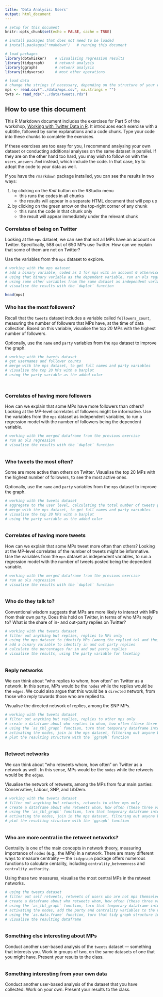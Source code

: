 ```yaml
---
title: 'Data Analysis: Users'
output: html_document
---
```


```r

# setup for this document
knitr::opts_chunk$set(echo = FALSE, cache = TRUE)

# install packages that does not need to be loaded
# install.packages("rmakdown")   # running this document

# load packages
library(dotwhisker)    # visualising regression results
library(tidygraph)     # network analysis
library(ggraph)        # network analysis
library(tidyverse)     # most other operations

# load data
# change the strings if necessary, depending on the structure of your directory
mps <- read.csv("../data/mps.csv", na.strings = "")
twts <- read_rds("../data/tweets.rds")

```

## How to use this document

This R Markdown document includes the exercises for Part 5 of the workshop, [Working with Twitter Data in R](https://resulumit.com/teaching/twtr_workshop.html#1). It introduces each exercise with a subtitle, followed by some explanations and a code chunk. Type your code into these chunks to complete the exercises.

If these exercises are too easy for you, I recommend analysing your own dataset or conducting additional analyses on the same dataset in parallel. If they are on the other hand too hard, you may wish to follow on with the `users_answers.Rmd` instead, which include the code. In that case, try to adopt the code to your data as well.

If you have the `rmarkdown` package installed, you can see the results in two ways:

1) by clicking on the *Knit* button on the RStudio menu
    - this runs the codes in all chunks   
    - the results will appear in a separate HTML document that will pop up
    
2) by clicking on the green arrow on the top-right corner of any chunk
    - this runs the code in that chunk only    
    - the result will appear immediately under the relevant chunk


### Correlates of being on Twitter

Looking at the `mps` dataset, we can see that not all MPs have an account on Twitter. Specifically, 588 out of 650 MPs use Twitter. How can we explain that some of them are not on Twitter?

Use the variables from the `mps` dataset to explore.

```r

# working with the mps dataset
# add a binary variable, coded as 1 for mps with an account 0 otherwise
# using that binary variable as the dependent variable, run an ols regression
# using some other variables from the same dataset as independent variables
# visualise the results with the `dwplot` function

head(mps)

```

### Who has the most followers?

Recall that the `tweets` dataset includes a variable called `followers_count`, measuring the number of followers that MPs have, at the time of data collection. Based on this variable, visualise the top 20 MPs with the highest number of followers.

Optionally, use the `name` and `party` variables from the `mps` dataset to improve the graph. 

```r

# working with the tweets dataset
# get usernames and follower counts
# merge with the mps dataset, to get full names and party variables
# visualise the top 20 MPs with a barplot
# using the party variable as the added color




```

### Correlates of having more followers

How can we explain that some MPs have more followers than others? Looking at the MP-level correlates of followers might be informative. Use the variables from the `mps` dataset as independent variables, to run a regression model with the number of followers being the dependent variable.

```r

# working with the merged dataframe from the previous exercise
# run an ols regression
# visualise the results with the `dwplot` function



```

### Who tweets the most often?

Some are more active than others on Twitter. Visualise the top 20 MPs with the highest number of followers, to see the most active ones.

Optionally, use the `name` and `party` variables from the `mps` dataset to improve the graph. 

```r

# working with the tweets dataset
# aggregate to the user level, calculating the total number of tweets posted
# merge with the mps dataset, to get full names and party variables
# visualise the top 20 MPs with a barplot
# using the party variable as the added color



```

### Correlates of having more tweets

How can we explain that some MPs tweet more often than others?  Looking at the MP-level correlates of the number of tweets might be informative. Use the variables from the `mps` dataset as independent variables, to run a regression model with the number of tweets posted being the dependent variable.

```r

# working with the merged dataframe from the previous exercise
# run an ols regression
# visualise the results with the `dwplot` function



```

### Who do they talk to?

Conventional wisdom suggests that MPs are more likely to interact with MPs from their own party. Does this hold on Twitter, in terms of who MPs reply to? What is the share of in- and out-party replies on Twitter? 

```r

# working with the tweets dataset
# filter out anything but replies, replies to MPs only
# using the mps dataset to identify MPs (among the replied to) and their parties
# add a binary variable to identify in and out party replies
# calculate the percentages for in and out party replies
# visualise the results, using the party variable for faceting 



```

### Reply networks

We can think about "who replies to whom, how often" on Twitter as a network. In this sense, MPs would be the `nodes` while the replies would be the `edges`. We could also argue that this would be a `directed` network, from those who reply towards those who are replied to.

Visualise the directed network of replies, among the SNP MPs.

```r

# working with the tweets dataset
# filter out anything but replies, replies to other mps only
# create a dataframe about who replies to whom, how often (these three variables only)
# using the `as_tbl_graph` function, turn that temporary dataframe into a data structure for tidy graph
# activating the nodes, join in the mps dataset, filtering out anyone but snp mps
# plot the resulting structure with the `ggraph` function



```

### Retweet networks

We can think about "who retweets whom, how often" on Twitter as a network as well . In this sense, MPs would be the `nodes` while the retweets would be the `edges`.

Visualise the network of retweets, among the MPs from four main parties: Conservative, Labour, SNP, and LibDem.

```r

# working with the tweets dataset
# filter out anything but retweets, retweets to other mps only
# create a dataframe about who retweets whom, how often (these three variables only)
# using the `as_tbl_graph` function, turn that temporary dataframe into a data structure for tidy graph
# activating the nodes, join in the mps dataset, filtering out anyone but mps from the four parties
# plot the resulting structure with the `ggraph` function



```

### Who are more central in the retweet networks?

Centrality is one of the main concepts in network theory, measuring importance of `nodes` (e.g., the MPs) in a network. There are many different ways to measure centrality --- the `tidygraph` package offers numerous functions to calculate centality, including `centrality_betweenness` and `centrality_authority`.

Using these two measures, visualise the most central MPs in the retweet networks.

```r

# using the tweets dataset
# filter out self retweets, retweets of users who are not mps themselves
# create a dataframe about who retweets whom, how often (these three variables only)
# using the `as_tbl_graph` function, turn that temporary dataframe into a data structure for tidy graph
# activating the nodes, add the party and centrality variables to the nodes
# using the `as.data.frame` function, turn that tidy graph structure into a data frame so that you can identify the top 20 MPs in each category of centrality
# visualise the resulting dataframe



```


### Something else interesting about MPs

Conduct another user-based analysis of the `tweets` dataset --- something that interests you. Work in groups of two, on the same datasets of one that you might have. Present your results to the class.


```r



```


### Something interesting from your own data

Conduct another user-based analysis of the dataset that you have collected. Work on your own. Present your results to the class.

```r



```
